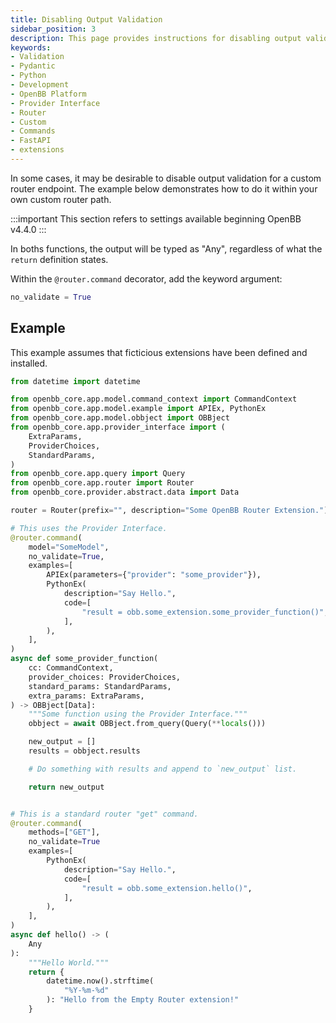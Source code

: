 ```yaml
---
title: Disabling Output Validation
sidebar_position: 3
description: This page provides instructions for disabling output validation, when defining a new router function.
keywords:
- Validation
- Pydantic
- Python
- Development
- OpenBB Platform
- Provider Interface
- Router
- Custom
- Commands
- FastAPI
- extensions
---
```



<HeadTitle title="Disabling Output Validation - Developer Guides | OpenBB Docs" />

In some cases, it may be desirable to disable output validation for a custom router endpoint.
The example below demonstrates how to do it within your own custom router path.

:::important
This section refers to settings available beginning OpenBB v4.4.0
:::

In boths functions, the output will be typed as "Any", regardless of what the `return` definition states.

Within the `@router.command` decorator, add the keyword argument:

```python
no_validate = True
```

## Example

This example assumes that ficticious extensions have been defined and installed.

```python
from datetime import datetime

from openbb_core.app.model.command_context import CommandContext
from openbb_core.app.model.example import APIEx, PythonEx
from openbb_core.app.model.obbject import OBBject
from openbb_core.app.provider_interface import (
    ExtraParams,
    ProviderChoices,
    StandardParams,
)
from openbb_core.app.query import Query
from openbb_core.app.router import Router
from openbb_core.provider.abstract.data import Data

router = Router(prefix="", description="Some OpenBB Router Extension.")

# This uses the Provider Interface.
@router.command(
    model="SomeModel",
    no_validate=True,
    examples=[
        APIEx(parameters={"provider": "some_provider"}),
        PythonEx(
            description="Say Hello.",
            code=[
                "result = obb.some_extension.some_provider_function()",
            ],
        ),
    ],
)
async def some_provider_function(
    cc: CommandContext,
    provider_choices: ProviderChoices,
    standard_params: StandardParams,
    extra_params: ExtraParams,
) -> OBBject[Data]:
    """Some function using the Provider Interface."""
    obbject = await OBBject.from_query(Query(**locals()))

    new_output = []
    results = obbject.results

    # Do something with results and append to `new_output` list.

    return new_output


# This is a standard router "get" command.
@router.command(
    methods=["GET"],
    no_validate=True
    examples=[
        PythonEx(
            description="Say Hello.",
            code=[
                "result = obb.some_extension.hello()",
            ],
        ),
    ],
)
async def hello() -> (
    Any
):
    """Hello World."""
    return {
        datetime.now().strftime(
            "%Y-%m-%d"
        ): "Hello from the Empty Router extension!"
    }
```
